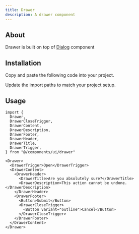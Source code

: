 ```yaml
---
title: Drawer
description: A drawer component
---
```


<ComponentPreview name="drawer-01" />

## About

Drawer is built on top of [Dialog](./dialog) component

## Installation

<ComponentInstall>

<Fragment slot="manual">

<Steps>

<Step>Copy and paste the following code into your project.</Step>

<ComponentSource component="drawer" />

<Step>Update the import paths to match your project setup.</Step>

</Steps>

</Fragment>

</ComponentInstall>

## Usage

```tsx
import {
  Drawer,
  DrawerCloseTrigger,
  DrawerContent,
  DrawerDescription,
  DrawerFooter,
  DrawerHeader,
  DrawerTitle,
  DrawerTrigger,
} from "@/components/ui/drawer"
```

```tsx
<Drawer>
  <DrawerTrigger>Open</DrawerTrigger>
  <DrawerContent>
    <DrawerHeader>
      <DrawerTitle>Are you absolutely sure?</DrawerTitle>
      <DrawerDescription>This action cannot be undone.</DrawerDescription>
    </DrawerHeader>
    <DrawerFooter>
      <Button>Submit</Button>
      <DrawerCloseTrigger>
        <Button variant="outline">Cancel</Button>
      </DrawerCloseTrigger>
    </DrawerFooter>
  </DrawerContent>
</Drawer>
```
